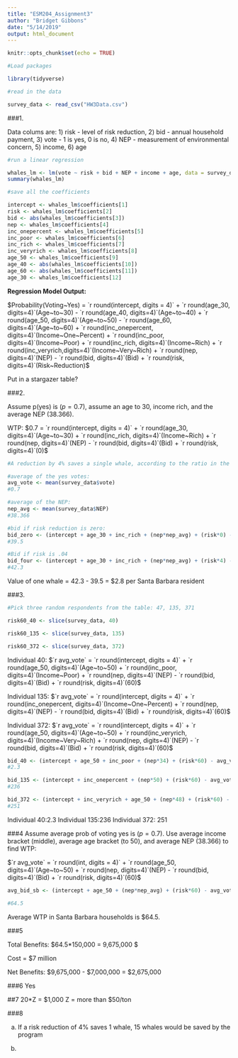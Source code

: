 ```yaml
---
title: "ESM204_Assignment3"
author: "Bridget Gibbons"
date: "5/14/2019"
output: html_document
---
```


```r
knitr::opts_chunk$set(echo = TRUE)
```

```r
#Load packages

library(tidyverse)
```

```r
#read in the data

survey_data <- read_csv("HW3Data.csv")
```

###1.

Data colums are: 1) risk - level of risk reduction, 2) bid - annual household payment, 3) vote - 1 is yes, 0 is no, 4) NEP - measurement of environmental concern, 5) income, 6) age

```r
#run a linear regression

whales_lm <- lm(vote ~ risk + bid + NEP + income + age, data = survey_data)
summary(whales_lm)

#save all the coefficients

intercept <- whales_lm$coefficients[1]
risk <- whales_lm$coefficients[2]
bid <- abs(whales_lm$coefficients[3])
nep <- whales_lm$coefficients[4]
inc_onepercent <- whales_lm$coefficients[5]
inc_poor <- whales_lm$coefficients[6]
inc_rich <- whales_lm$coefficients[7]
inc_veryrich <- whales_lm$coefficients[8]
age_50 <- whales_lm$coefficients[9]
age_40 <- abs(whales_lm$coefficients[10])
age_60 <- abs(whales_lm$coefficients[11])
age_30 <- whales_lm$coefficients[12]
```

**Regression Model Output:**  
  
$Probability(Voting~Yes) = `r round(intercept, digits = 4)` + `r round(age_30, digits=4)`(Age~to~30) - `r round(age_40, digits=4)`(Age~to~40) + `r round(age_50, digits=4)`(Age~to~50) - `r round(age_60, digits=4)`(Age~to~60) + `r round(inc_onepercent, digits=4)`(Income~One~Percent) + `r round(inc_poor, digits=4)`(Income~Poor) + `r round(inc_rich, digits=4)`(Income~Rich) + `r round(inc_veryrich,digits=4)`(Income~Very~Rich) + `r round(nep, digits=4)`(NEP) - `r round(bid, digits=4)`(Bid) + `r round(risk, digits=4)`(Risk~Reduction)$

Put in a stargazer table?

###2. 

Assume p(yes) is ($p = 0.7$), assume an age to 30, income rich, and the average NEP (38.366).

WTP:
$0.7 = `r round(intercept, digits = 4)` + `r round(age_30, digits=4)`(Age~to~30) + `r round(inc_rich, digits=4)`(Income~Rich) + `r round(nep, digits=4)`(NEP) - `r round(bid, digits=4)`(Bid) + `r round(risk, digits=4)`(0)$

```r
#A reduction by 4% saves a single whale, according to the ratio in the survey. Find the WTP for vessel speed reduction programs of 0 (risk) and compare to the WTP for vessel speed reduction of 4 (risk) to find WTP for saving one whale.

#average of the yes votes:
avg_vote <- mean(survey_data$vote)
#0.7

#average of the NEP:
nep_avg <- mean(survey_data$NEP)
#38.366

#bid if risk reduction is zero:
bid_zero <- (intercept + age_30 + inc_rich + (nep*nep_avg) + (risk*0) - avg_vote)/bid
#39.5

#Bid if risk is .04
bid_four <- (intercept + age_30 + inc_rich + (nep*nep_avg) + (risk*4) - avg_vote)/bid
#42.3
```

Value of one whale = 42.3 - 39.5 = $2.8 per Santa Barbara resident

###3.

```r
#Pick three random respondents from the table: 47, 135, 371

risk60_40 <- slice(survey_data, 40)

risk60_135 <- slice(survey_data, 135)

risk60_372 <- slice(survey_data, 372)
```

Individual 40:
$`r avg_vote` = `r round(intercept, digits = 4)` + `r round(age_50, digits=4)`(Age~to~50) + `r round(inc_poor, digits=4)`(Income~Poor) + `r round(nep, digits=4)`(NEP) - `r round(bid, digits=4)`(Bid) + `r round(risk, digits=4)`(60)$

Individual 135:
$`r avg_vote` = `r round(intercept, digits = 4)` + `r round(inc_onepercent, digits=4)`(Income~One~Percent) + `r round(nep, digits=4)`(NEP) - `r round(bid, digits=4)`(Bid) + `r round(risk, digits=4)`(60)$

Individual 372:
$`r avg_vote` = `r round(intercept, digits = 4)` + `r round(age_50, digits=4)`(Age~to~50) + `r round(inc_veryrich, digits=4)`(Income~Very~Rich) + `r round(nep, digits=4)`(NEP) - `r round(bid, digits=4)`(Bid) + `r round(risk, digits=4)`(60)$


```r

bid_40 <- (intercept + age_50 + inc_poor + (nep*34) + (risk*60) - avg_vote)/bid
#2.3

bid_135 <- (intercept + inc_onepercent + (nep*50) + (risk*60) - avg_vote)/bid
#236

bid_372 <- (intercept + inc_veryrich + age_50 + (nep*48) + (risk*60) - avg_vote)/bid
#251

```

Individual 40:2.3
Individual 135:236
Individual 372: 251

###4
Assume average prob of voting yes is ($p = 0.7$). Use average income bracket (middle), average age bracket (to 50), and average NEP (38.366) to find WTP:

$`r avg_vote` = `r round(int, digits = 4)` + `r round(age_50, digits=4)`(Age~to~50) + `r round(nep, digits=4)`(NEP) - `r round(bid, digits=4)`(Bid) + `r round(risk, digits=4)`(60)$  

```r


avg_bid_sb <- (intercept + age_50 + (nep*nep_avg) + (risk*60) - avg_vote)/bid

#64.5

```

Average WTP in Santa Barbara households is $64.5.

###5

Total Benefits:
$64.5*150,000 = 9,675,000 $

Cost = $7 million

Net Benefits:
$9,675,000 - $7,000,000 = $2,675,000

###6
Yes

##7
20*Z = $1,000
Z = more than $50/ton

###8

a) If a risk reduction of 4% saves 1 whale, 15 whales would be saved by the program

b) 

